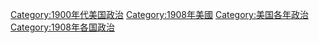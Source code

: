 [[Category:1900年代美国政治|Category:1900年代美国政治]]
[[Category:1908年美國|Category:1908年美國]]
[[Category:美国各年政治|Category:美国各年政治]]
[[Category:1908年各国政治|Category:1908年各国政治]]
